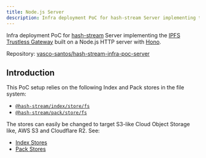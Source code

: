 ```yaml
---
title: Node.js Server
description: Infra deployment PoC for hash-stream Server implementing the IPFS Trustless Gateway built on a Node.js HTTP server with Hono.
---
```


Infra deployment PoC for [hash-stream] Server implementing the [IPFS Trustless Gateway](https://specs.ipfs.tech/http-gateways/trustless-gateway/) built on a Node.js HTTP server with [Hono](https://hono.dev/).

Repository: [vasco-santos/hash-stream-infra-poc-server](https://github.com/vasco-santos/hash-stream-infra-poc-server)

## Introduction

This PoC setup relies on the following Index and Pack stores in the file system:

- [`@hash-stream/index/store/fs`](https://github.com/vasco-santos/hash-stream/blob/main/packages/index/src/store/fs.js)
- [`@hash-stream/pack/store/fs`](https://github.com/vasco-santos/hash-stream/blob/main/packages/pack/src/store/fs.js)

The stores can easily be changed to target S3-like Cloud Object Storage like, AWS S3 and Cloudflare R2. See:

- [Index Stores](https://github.com/vasco-santos/hash-stream/tree/main/packages/index#stores)
- [Pack Stores](https://github.com/vasco-santos/hash-stream/tree/main/packages/pack#stores)

[hash-stream]: https://github.com/vasco-santos/hash-stream
